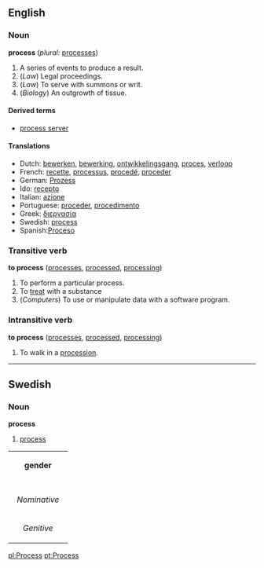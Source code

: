 ==English==

===Noun===
'''process'''  (''plural:'' [[processes]])
#A series of events to produce a result.
#(''Law'') Legal proceedings.
#(''Law'') To serve with summons or writ.
#(''Biology'') An outgrowth of tissue.

====Derived terms====
*[[process server]]<!--a person whose job is to hand-deliver a summons, by literaly touching the receiving party with the legal document-->

====Translations====
*Dutch: [[bewerken]], [[bewerking]], [[ontwikkelingsgang]], [[proces]], [[verloop]]
*French: [[recette]], [[processus]], [[procedé]], [[proceder]]
*German: [[Prozess]]
*Ido: [[recepto]]
*Italian: [[azione]]
*Portuguese: [[proceder]], [[procedimento]]
*Greek: [[ διεργασία]]
*Swedish: [[process#Swedish|process]]
*Spanish:[[Proceso]]

===Transitive verb===
'''to process'''  ([[processes]], [[processed]], [[processing]])
#To perform a particular process.
#To [[treat]] with a substance
#(''Computers'') To use or manipulate data with a software program.

===Intransitive verb===
'''to process'''  ([[processes]], [[processed]], [[processing]])
#To walk in a [[procession]].

----
==Swedish==
===Noun===
'''process'''

# [[process#English|process]]

{| border=1 cellspacing=0
| bgcolor="#FFFFF0" colspan=5 align=center | '''gender'''
|-
|- bgcolor="#FFFFF0" align=center
! rowspan=2 | 
| colspan=2 width=105| Singular 
| colspan=2 | Plural
|- bgcolor="#FFFFF0" align=center
| width=105 | ''Indefinite'' 
| width=105 | ''Definite'' 
| width=105 |  ''Indefinite'' 
|  width=105 | ''Definite''
|- align=center
| width=105 bgcolor="#FFFFF0" | ''Nominative'' 
| [[process]]
| [[processen]]
| [[processer]]
| [[processerna]]
|- align=center
| width=105 bgcolor="#FFFFF0" | ''Genitive'' 
| [[process]]
| [[processens]]
| [[processers]]
| [[processernas]]
|}

[[pl:Process]]
[[pt:Process]]